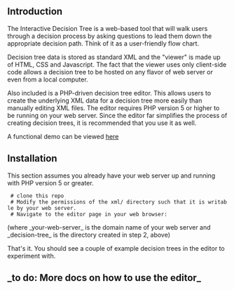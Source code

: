 == Introduction ==

The Interactive Decision Tree is a web-based tool that will walk users through a decision process by asking questions to lead them down the appropriate decision path. Think of it as a user-friendly flow chart.

Decision tree data is stored as standard XML and the "viewer" is made up of HTML, CSS and Javascript. The fact that the viewer uses only client-side code allows a decision tree to be hosted on any flavor of web server or even from a local computer.

Also included is a PHP-driven decision tree editor. This allows users to create the underlying XML data for a decision tree more easily than manually editing XML files. The editor requires PHP version 5 or higher to be running on your web server. Since the editor far simplifies the process of creating decision trees, it is recommended that you use it as well. 

A functional demo can be viewed [http://www.hungry-media.com/code/interactive-decision-tree/demo.html?0001 here]

<wiki:video width="640" height="385" url="http://www.youtube.com/watch?v=ngcjYuJHZ4Q" />

== Installation ==

This section assumes you already have your web server up and running with PHP version 5 or greater.

  # clone this repo
  # Modify the permissions of the xml/ directory such that it is writable by your web server.
  # Navigate to the editor page in your web browser: 

{{{e.g. http://your-web-server.org/decision-tree/editTree.php}}} 
(where _your-web-server_ is the domain name of your web server and _decision-tree_ is the directory created in step 2, above)

That's it. You should see a couple of example decision trees in the editor to experiment with.

== _to do: More docs on how to use the editor_ ==
